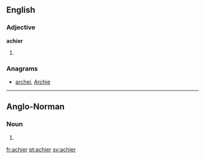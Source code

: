 ==English==

===Adjective===
'''achier'''

# {{comparative of|achy}}

===Anagrams===
* [[archei#English|archei]], [[Archie#English|Archie]]

----

==Anglo-Norman==

===Noun===
{{xno-noun|m}}

# {{alternative form of|acer|lang=xno}}

[[fr:achier]]
[[pt:achier]]
[[sv:achier]]